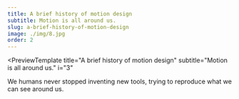 ```yaml
---
title: A brief history of motion design
subtitle: Motion is all around us.
slug: a-brief-history-of-motion-design
image: ./img/8.jpg
order: 2
---
```


<PreviewTemplate
  title="A brief history of motion design"
  subtitle="Motion is all around us."
  i="3"
>
  We humans never stopped inventing new tools, trying to reproduce what we can
  see around us.

  <ReadTheNextArticle
    title="Caves drawings"
    description="Caves drawings are spectacular 🐆But more than that ..."
    linkTo="/a-brief-history-of-motion-design/caves-drawings"
  />

</PreviewTemplate>

